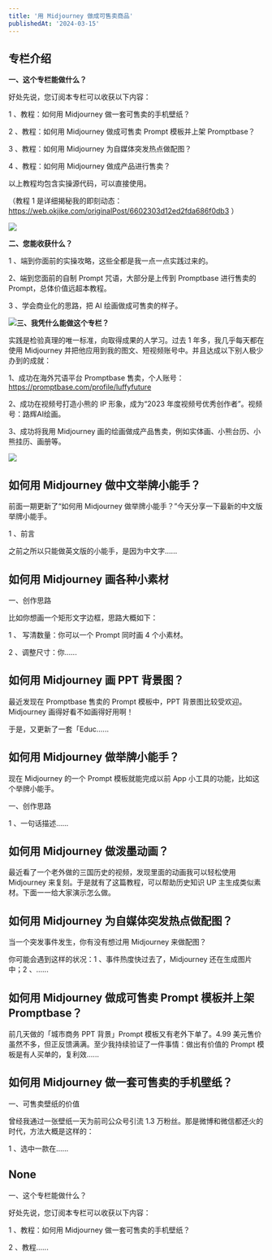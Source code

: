 ```yaml
---
title: '用 Midjourney 做成可售卖商品'
publishedAt: '2024-03-15'
---
```


## 专栏介绍

**一、这个专栏能做什么？**

好处先说，您订阅本专栏可以收获以下内容：

1 、教程：如何用 Midjourney 做一套可售卖的手机壁纸？

2 、教程：如何用 Midjourney 做成可售卖 Prompt 模板并上架 Promptbase？

3 、教程：如何用 Midjourney 为自媒体突发热点做配图？

4 、教程：如何用 Midjourney 做成产品进行售卖？

以上教程均包含实操源代码，可以直接使用。

（教程 1 是详细揭秘我的即刻动态：https://web.okjike.com/originalPost/6602303d12ed2fda686f0db3 ）

![](https://static.xiaobot.net/file/2024-04-01/180520/68444a675db7eb8a108598983d4b177a.png)

**二、您能收获什么？**

1 、端到你面前的实操攻略，这些全都是我一点一点实践过来的。

2、端到您面前的自制 Prompt 咒语，大部分是上传到 Promptbase 进行售卖的 Prompt，总体价值远超本教程。

3 、学会商业化的思路，把 AI 绘画做成可售卖的样子。

![](https://static.xiaobot.net/file/2024-04-01/180520/ac2a8143049e91fc02f3356e593add62.png)**三、我凭什么能做这个专栏？**

实践是检验真理的唯一标准，向取得成果的人学习。过去 1 年多，我几乎每天都在使用 Midjourney 并把他应用到我的图文、短视频账号中。并且达成以下别人极少办到的成就：

1、成功在海外咒语平台 Promptbase 售卖，个人账号：https://promptbase.com/profile/luffyfuture

2、成功在视频号打造小熊的 IP 形象，成为“2023 年度视频号优秀创作者”。视频号：路辉AI绘画。

3、成功将我用 Midjourney 画的绘画做成产品售卖，例如实体画、小熊台历、小熊挂历、画册等。

![](https://static.xiaobot.net/file/2024-04-01/180520/1859b38ac1febe2779c1971bceda1f9b.png)

## 如何用 Midjourney 做中文举牌小能手？
前面一期更新了“如何用 Midjourney 做举牌小能手？”今天分享一下最新的中文版举牌小能手。

1 、前言

之前之所以只能做英文版的小能手，是因为中文字......

## 如何用 Midjourney 画各种小素材
一、创作思路

比如你想画一个矩形文字边框，思路大概如下：

1 、 写清数量：你可以一个 Prompt 同时画 4 个小素材。

2 、调整尺寸：你......

## 如何用  Midjourney  画 PPT 背景图？
最近发现在 Promptbase 售卖的 Prompt 模板中，PPT 背景图比较受欢迎。Midjourney 画得好看不如画得好用啊！

于是，又更新了一套「Educ......

## 如何用 Midjourney 做举牌小能手？
现在 Midjourney 的一个 Prompt 模板就能完成以前 App 小工具的功能，比如这个举牌小能手。

一、创作思路

1 、一句话描述......

## 如何用 Midjourney 做泼墨动画？
最近看了一个老外做的三国历史的视频，发现里面的动画我可以轻松使用 Midjourney 来复刻。于是就有了这篇教程，可以帮助历史知识 UP 主生成类似素材。下面一一给大家演示怎么做。

## 如何用 Midjourney 为自媒体突发热点做配图？
当一个突发事件发生，你有没有想过用 Midjourney 来做配图？

你可能会遇到这样的状况：1 、事件热度快过去了，Midjourney 还在生成图片中；2 、......

## 如何用 Midjourney 做成可售卖 Prompt 模板并上架 Promptbase？
前几天做的「城市商务 PPT 背景」Prompt 模板又有老外下单了。4.99 美元售价虽然不多，但正反馈满满。至少我持续验证了一件事情：做出有价值的 Prompt 模板是有人买单的，复利效......

## 如何用 Midjourney 做一套可售卖的手机壁纸？
一、可售卖壁纸的价值

曾经我通过一张壁纸一天为前司公众号引流 1.3 万粉丝。那是微博和微信都还火的时代，方法大概是这样的：

1 、选中一款在......

## None
一、这个专栏能做什么？

好处先说，您订阅本专栏可以收获以下内容：

1 、教程：如何用 Midjourney 做一套可售卖的手机壁纸？

2 、教程......

